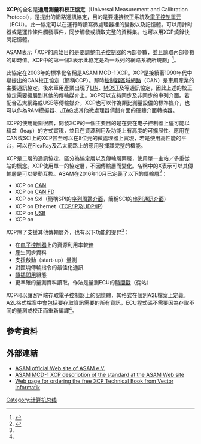{{For|簡稱XCP的複製保護|Extended Copy Protection}}
<!--{{context|date=2020-12}}-->
{{technical|date=2020-12}}
'''XCP'''的全名是'''通用測量和校正協定'''（Universal Measurement and Calibration Protocol），是{{le|ASAM|Association for Standardisation of Automation and Measuring Systems}}提出的網路通訊協定，目的是要連接校正系統及[[電子控制單元|電子控制單元]]（ECU）。此一協定可以在運行時讀寫微處理器裡的變數以及記憶體。可以用計时器或是運作條件觸發事件，同步觸發或讀取完整的資料集。也可以用XCP燒錄快閃記憶體。

ASAM表示「XCP的原始目的是要調整[[电子控制器|电子控制器]]的內部參數，並且讀取內部參數的即時值。XCP中的第一個X表示此協定是為一系列的網路系統所規劃」<ref name="asam.net">{{cite web |title=ASAM MCD-1 XCP |url=https://www.asam.net/standards/detail/mcd-1-xcp/ |publisher=ASAM |url-access=subscription |date=30 November 2017 |access-date=21 November 2019 |archive-date=2022-05-14 |archive-url=https://web.archive.org/web/20220514114039/https://www.asam.net/standards/detail/mcd-1-xcp/ }}</ref>。

此協定在2003年的標準化名稱是ASAM MCD-1 XCP。XCP是接續著1990年代中期提出的CAN校正協定（簡稱CCP）。那時[[控制器區域網路|控制器區域網路]]（CAN）是車用產業的主要通訊協定。後來車用產業出現了[[LIN|LIN]]、[[MOST|MOST]]及{{le|FlexRay|FlexRay}}等通訊協定，因此上述的校正協定需要擴展到其他的傳輸媒介上。XCP可以支持同步及非同步的串列介面。若配合乙太網路或USB等傳輸媒介，XCP也可以作為類比測量設備的標準媒介，也可以作為RAM模擬器、[[JTAG|JTAG]]或其他微處理器偵錯介面的硬體介面轉換器。

XCP的使用範圍很廣，開發XCP的一個主要目的是在要在电子控制器上儘可能以精益（leap）的方式實現，並且在資源利用及功能上有高度的可擴展性。應用在CAN或SCI上的XCP甚至可以在8位元的微處理器上實現，若是使用高性能的平台，可以在FlexRay及乙太網路上的應用發揮其完整的機能。

XCP是二層的通訊協定，區分為協定層以及傳輸層兩層，使用單一主站／多重從站的概念。XCP使用單一的協定層，不因傳輸層而變化。名稱中的X表示可以其傳輸層是可以變動互換。ASAM在2016年10月已定義了以下的傳輸層<ref name=vector>{{cite book |first1=Andreas |last1=Patzer |first2=Rainer |last2=Zaiser |title=XCP – The Standard Protocol for ECU Development |url=https://www.vector.com/int/en/know-how/technologies/protocols/xcp-measurement-and-calibration-protocol/xcp-book/ |publisher=Vector |date=December 2016 |access-date=21 November 2019 |archive-date=2020-12-05 |archive-url=https://web.archive.org/web/20201205212154/https://www.vector.com/int/en/know-how/technologies/protocols/xcp-measurement-and-calibration-protocol/xcp-book/ }}</ref>：

* XCP on [[控制器區域網路|CAN]] 
* XCP on [[CAN_FD|CAN FD]]
* XCP on SxI（簡稱SPI的[[序列周邊介面|序列周邊介面]]，簡稱SCI的[[UART|串列通訊介面]]) 
* XCP on Ethernet（[[TCP/IP协议族|TCP/IP]]及[[用户数据报协议|UDP/IP]]) 
* XCP on [[USB|USB]] 
* XCP on {{le|FlexRay|FlexRay}}

XCP除了支援其他傳輸層外，也有以下功能的提昇<ref name=vector/>：

* 在[[电子控制器|电子控制器]]上的資源利用率較佳
* 產生同步資料 
* 支援啟動（start-up）量測
* 對區塊傳輸指令的最佳化通訊
* [[隨插即用|隨插即用]]組態 
* 更準確的量測資料讀取，作法是量測ECU的[[時間戳|時間戳]]（從站）
 
XCP可以讓客戶端存取電子控制器上的記憶體，其格式在個別A2L檔案上定義。A2L格式檔案中會包括要存取資訊需要的所有資訊，ECU程式碼不需要因為存取不同的量測或校正而重新編譯<ref name="asam.net" />。

==參考資料==
{{reflist}}

== 外部連結 ==
* [http://www.asam.net ASAM official Web site of ASAM e.V.] {{Wayback|url=http://www.asam.net/ |date=20220513041410 }}
* [https://www.asam.net/standards/detail/mcd-1-xcp/wiki/ ASAM MCD-1 XCP description of the standard at the ASAM Web site] {{Wayback|url=https://www.asam.net/standards/detail/mcd-1-xcp/wiki/ |date=20210419061745 }}
* [http://www.vector.com/vi_xcp-book_en.html Web page for ordering the free XCP Technical Book from Vector Informatik] {{Wayback|url=http://www.vector.com/vi_xcp-book_en.html |date=20180828003322 }}

[[Category:计算机总线|Category:计算机总线]]